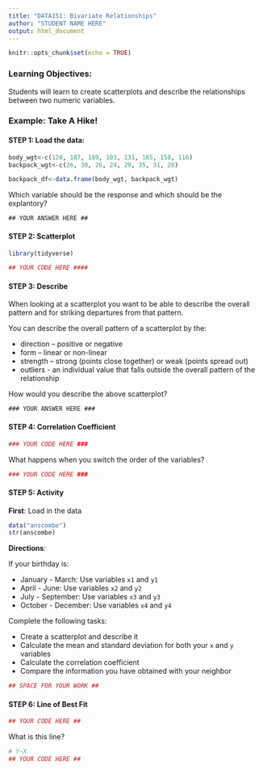 ```yaml
---
title: "DATA151: Bivariate Relationships"
author: "STUDENT NAME HERE"
output: html_document
---
```


```r
knitr::opts_chunk$set(echo = TRUE)
```

### Learning Objectives: 

Students will learn to create scatterplots and describe the relationships between two numeric variables. 

### Example: Take A Hike!

#### STEP 1: Load the data: 

```r
body_wgt<-c(120, 187, 109, 103, 131, 165, 158, 116)
backpack_wgt<-c(26, 30, 26, 24, 29, 35, 31, 28)

backpack_df<-data.frame(body_wgt, backpack_wgt)
```

Which variable should be the response and which should be the explantory? 

```{}
## YOUR ANSWER HERE ##
```

#### STEP 2: Scatterplot

```r
library(tidyverse)

## YOUR CODE HERE ####

```

#### STEP 3: Describe

When looking at a scatterplot you want to be able to describe the overall pattern and for striking departures from that pattern.

You can describe the overall pattern of a scatterplot by the:

* direction – positive or negative
* form – linear or non-linear
* strength – strong (points close together) or weak (points spread out)
* outliers - an individual value that falls outside the overall pattern of the relationship

How would you describe the above scatterplot? 
```{}
### YOUR ANSWER HERE ###
```

#### STEP 4: Correlation Coefficient

```r
### YOUR CODE HERE ###
```

What happens when you switch the order of the variables?

```r
### YOUR CODE HERE ###
```

#### STEP 5: Activity

**First**: Load in the data

```r
data("anscombe")
str(anscombe)
```

**Directions**: 

If your birthday is: 

* January - March: Use variables `x1` and `y1`
* April - June: Use variables `x2` and `y2`
* July - September: Use variables `x3` and `y3`
* October - December: Use variables `x4` and `y4`

Complete the following tasks: 

* Create a scatterplot and describe it
* Calculate the mean and standard deviation for both your `x` and `y` variables
* Calculate the correlation coefficient
* Compare the information you have obtained with your neighbor

```r
## SPACE FOR YOUR WORK ##


```


#### STEP 6: Line of Best Fit

```r
## YOUR CODE HERE ##
```

What is this line? 

```r
# Y~X
## YOUR CODE HERE ##
```











